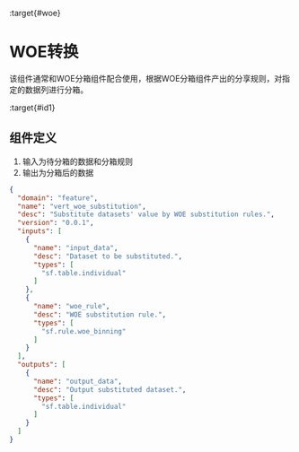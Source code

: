 :target{#woe}

# WOE转换

该组件通常和WOE分箱组件配合使用，根据WOE分箱组件产出的分享规则，对指定的数据列进行分箱。

:target{#id1}

## 组件定义

1. 输入为待分箱的数据和分箱规则
2. 输出为分箱后的数据

```json
{
  "domain": "feature",
  "name": "vert_woe_substitution",
  "desc": "Substitute datasets' value by WOE substitution rules.",
  "version": "0.0.1",
  "inputs": [
    {
      "name": "input_data",
      "desc": "Dataset to be substituted.",
      "types": [
        "sf.table.individual"
      ]
    },
    {
      "name": "woe_rule",
      "desc": "WOE substitution rule.",
      "types": [
        "sf.rule.woe_binning"
      ]
    }
  ],
  "outputs": [
    {
      "name": "output_data",
      "desc": "Output substituted dataset.",
      "types": [
        "sf.table.individual"
      ]
    }
  ]
}
```
